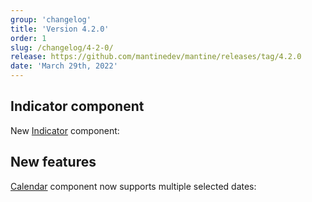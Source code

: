 ```yaml
---
group: 'changelog'
title: 'Version 4.2.0'
order: 1
slug: /changelog/4-2-0/
release: https://github.com/mantinedev/mantine/releases/tag/4.2.0
date: 'March 29th, 2022'
---
```



## Indicator component

New [Indicator](https://mantine.dev/core/indicator/) component:

<Demo data={IndicatorDemos.configurator} />

## New features

[Calendar](https://mantine.dev/dates/caledar/) component now supports multiple selected dates:

<Demo data={CalendarDemos.multiple} />
